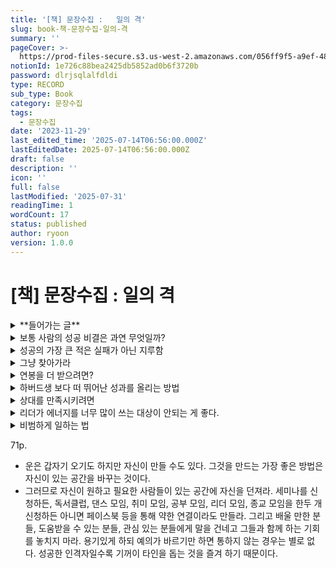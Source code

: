 ```yaml
---
title: '[책] 문장수집 :   일의 격'
slug: book-책-문장수집-일의-격
summary: ''
pageCover: >-
  https://prod-files-secure.s3.us-west-2.amazonaws.com/056ff9f5-a9ef-486f-8acb-9eef51d06a2d/d763279f-f15a-46c7-8077-fbfad9120b74/Read.jpg?X-Amz-Algorithm=AWS4-HMAC-SHA256&X-Amz-Content-Sha256=UNSIGNED-PAYLOAD&X-Amz-Credential=ASIAZI2LB466TJUT7WKK%2F20250731%2Fus-west-2%2Fs3%2Faws4_request&X-Amz-Date=20250731T051428Z&X-Amz-Expires=3600&X-Amz-Security-Token=IQoJb3JpZ2luX2VjEKT%2F%2F%2F%2F%2F%2F%2F%2F%2F%2FwEaCXVzLXdlc3QtMiJIMEYCIQCihCAl0pvHqQczgSKKA3HrHY%2BHtqGkmEK980PBlnZtnQIhALgIRIqpqM3E%2BcSk6bSgBba7cuCBf8xEKBJrlBq05O0tKogECM3%2F%2F%2F%2F%2F%2F%2F%2F%2F%2FwEQABoMNjM3NDIzMTgzODA1IgynyZ%2FuD%2FqYbgnQED4q3AOWJDdUWpyCqf6PVfQwtc49mp3w7SAV07YllYhazi9%2BVmZopQr3a9%2Fw%2BAtypmnhEFcnqwoNDJv2Z536dwJrRbciuoDYvVQQJw%2B8HyspUyywOkF1mirVhLdH0p2ax2kb4uhdV0yPQVJxHrTFlrQF35KfNmnKoW4UNzSQHhVPmR0Yf3Bzu4ZCdZtFra5%2FRRfP7GKoekYkPWntE0JrUwEavz0syRt7z8tjeFqDwMhY243K%2BLeS4FgZUmtSQYjtYb1QX2ndJ1H5hDqdtrh8Rb38t1kf51OcB6KyLEnNmXwzNOJ8oAmmdcDS5d6zyJt%2BKDgOefHuFH%2FVn%2Bh2Z9aCnKtrzuXFaCog68RdxHJhKZesyJIdpYeaLA7nZSpvrz8HKVyVOj4nptOHEK5SE7gJwcv0bfROZ74cX859dw43NC02QDRnphhNrQq1g52yGifOOq5AiLjfNogB9P5uPvs9tismg3cAq9jJrgoj16iHXvFzY61lf8mf1NqFn%2FRoCC%2BB%2BTqjsMKPLhWP8XcJJhhyjM9u2AFRa4NSfaweTtC3nUSDzilppLknRnyYWeTbzVVPuAEhjndki0tW1w0dZPvd5t3FA%2F3%2FQlnRm1q5CzciGyOlvgKzUCfMnL%2B9Ljw%2BzCkzBDCu26vEBjqkAbGIBn4C8RyL46FNZec%2Fcewn4jfqERgHp9O89IR58A8BuNnQgCHfdnp3DYhNcMjSBPx1hBqkiisU5GRXzmttAzXq%2Bh%2FZDywokheHlbJEh4PllhdKnSQx9BfnfUB%2FA6UX7nkvwNNEdpYFxW%2BqzDkKAFKb%2Fm3wGmP%2F3bihLGbGhRx2mtR1KBzhX47YD4qRAN39F3NfC%2F39FaqMFkxvREIjJl9oRAh3&X-Amz-Signature=817243f73a5ff6cb998d5652ea9dfc98ebf45b48c2a9109274532825ae0c472b&X-Amz-SignedHeaders=host&x-amz-checksum-mode=ENABLED&x-id=GetObject
notionId: 1e726c88bea2425db5852ad0b6f3720b
password: dlrjsqlalfdldi
type: RECORD
sub_type: Book
category: 문장수집
tags:
  - 문장수집
date: '2023-11-29'
last_edited_time: '2025-07-14T06:56:00.000Z'
lastEditedDate: 2025-07-14T06:56:00.000Z
draft: false
description: ''
icon: ''
full: false
lastModified: '2025-07-31'
readingTime: 1
wordCount: 17
status: published
author: ryoon
version: 1.0.0
---
```

# [책] 문장수집 :   일의 격

<details>
<summary>**들어가는 글**</summary>

이렇게 올리게 된 이유는 세 가지였다.


첫째, 매주 많은 책을 읽고 다양한 경험을 하는데 나 스스로 기억하고 싶어서였다. 사라질 지혜와 통찰을 남기고 싶었다.


둘째, 생각의 정리를 위해 기록했다. 쓰기 시작하면 새로운 아이디어가 떠오르고 과거 읽었던 책의 내용, 경험들이 연결된다. 기록하면 나의 사고가 정리되고 확장되는 경험을 할 수 있었다.


셋째, 다른 사람에게 좋은 영향을 줄 수 있었다. 언젠가 나의 삶의 미션을 정한 적이 있었는데 그 미션은 바로 삶, 일, 경영과 리더쉽에 대한 통찰을 나누어 사람들에게 파워와 자유를 주고 한계를 뛰어넘는 비범한 성과를 만들도록 돕는 것이었다. 과거에는 언론으로부터 선별된 특정한 사람들만이 글로 세상에 영향을 줄 수 있었다. 그러나 지금은 누구든 글을 통해 세사에 영향을 미칠 수 있다. 페이스북의 글을 통해 그러한 미션의 일부를 실현할 수 있었다. 축적 후 발산.


</details>

<details>
<summary>보통 사람의 성공 비결은 과연 무엇일까?</summary>
1. 유튜브나 블로그, 책 등으로 성공한 분들의 이야기를 들어보면 처음부터 주목을 받는 엄청나게 뛰어난 사람도 있지만, 대개는 많은 콘텐츠를 내다보니 뭐가 하나 얻어 걸려 아주 널리 퍼지고 그러다 보니 시청자들이나 독자들이 다른 것도 보게 되어 유명해졌다고 한다. 대개의 연예인들이나 예술가도 마찬가지였다. 우리는 피카소가 천재라 여기지만 그는 3만여 점을 그렸고 그 중 상당수의 작품은 그저 그랬다고 한다.
2. 워런 버핏의 순자산은 845억 달러에 달한다. 그런데 그 분 조차도 이중 842억 달러는 50세 이후 축적된 것이라 한다.
3. 그러므로 천재가 아닌 우리 같은 보통 사람들의 성공 비결은 단순하다. 나이가 먹어도 꾸준히 실행하는 것이다. 많이 쓰고 많이 시도하는 것이다. 양에서 질이 나온다. 나이가 중요하지 않다. 나이와 ㅜ관하게, 집요하게 꾸준히 하면 운이 올 가능성이 높아진다. 운은 끊임없는 시도와 꾸준함에서 나온다. 너무 고민만 말고 실험하시라. 완벽하게 하려 하지 말고 호기심과 긍정으로 뭐라도 그냥 하시라. 문도 자꾸 두드려야 열린다. 물론 그냥 막 하기보다는 해보고 피드백을 받아 발전시키며 해보시라. 그러다 보면 귀인이 발견하여 널리 알려주는 등 얻어걸린 운을 받을 수 있을 것이다.

</details>

<details>
<summary>성공의 가장 큰 적은 실패가 아닌 지루함</summary>
1. 아마추어는 기분 좋을 때만 훈련한다. 보통 선수는 매일 훈련하지만 지루할 때면 대충 한다. 그러나 뛰어난 선수는 상관없이 훈련한다.
2. 발레리나 강수진은 이런 인터뷰를 한 적이 있다. “발레를 하면 거의 매일 아프기 때문에 통증이 친구가 됩니다. 몸이 힘들어 도저히 못하겠다는 생각이 들더라도 일단 토슈즈를 신고 연습실에 서면 행복합니다. 나는 ‘쉰다’라는 단어를 싫어합니다. 쉬는 것은 나중에 무덤에 가서도 언제든지 할 수 있기 때문이죠. 이만하면 됐다고 생각할 때 그 사람의 예술 인생은 끝나는 것입니다.”
3. [신경 끄기의 기술]이라는 책에서도 이런 내용이 있다. “목표는 멋지지만 목표로 가는 길에는 똥 덩어리가 가득하다. 지루한 길이다. 성공을 결정하는 질문은 ‘나는 무엇을 하고 싶은가?’가 아니라, ‘그 과정에서 오는 고통을 견딜 수 있는가?’이다. 특히 직장 생활을 시작한 초급 사원에게 제일 필요한 것은 허드렛일을 견디는 것이다.”
4. 그러면 이 지루함을 도대체 어떻게 이길까? 훌륭한 선수라고 열정이 무한대가 아니다. 그들도 열정이 식을 때가 있다. 그러나 그들은 그 지루함을 지속할 동기를 스스로 찾는다고 한다. 동일한 일을 그대로 반복하는 것이 아니라 조금씩 목표를 올려 도전함으로써 즐거움을 만든다. 그리고 이 과정을 습관화하여 자동으로 행동하게 만든다고 한다.
5. 최고가 되는 사람은 그 지루함과 똥 덩어리에 굴하지 않고 매일매일 조금씩 무소의 뿔처럼 전진하는 사람들이다.

</details>

<details>
<summary>그냥 찾아가라</summary>
1. 어떤 대표에게 체크리스트를 주고 기업문화 진단을 해보라고 하니 하지 않았다. 지금은 좀 체계가 갖추어지지 않은 듯하니 몇 개월 실행을 해본 후에 진단해보겠다는 것이다.
2. “우리는 외부 컨설팅을 많이 받습니다. 그런데 일정에 딱 맞춰 잘 끝나는 컨설팅 팀과 항상 지연되는 곳의 차이가 있습니다. 전자는 중간중간 가져와서 피드백을 받고 의견을 받습니다. 이에 최종고고를 할 떄 우리가 뭐라고 하기 어렵습니다. 이미 우리 의견이 대부분 반영되었으니까요. 그런데 후자는 자기들끼리 열심히는 하는데 거의 끝나갈 때 짠하고 가져옵니다. 그러면 우리는 그때부터 의견을 내니 제때 끝날 수 없죠. 후자는 ‘완벽하게 준비한 후 고객에게 가져오겠다’라는 생각을 하는 듯 합니다.”
3. 사실 나도 그러한 적이 많았다. 어떤 운동을 배울 때 나 혼자 연습을 열심히 해서 좀 괜찮아진 후 코치를 만나야겠다고 생각했다. 그리고 이것저것하고 시간을 끌었다. 한참 후에 코치를 만나니 그동안 혼자 이것저것 했던 대부분 시간 낭비였음을 발견했다.
4. 우리가 진단, 코칭, 피드백 또는 도움을 받는 이유는 무엇일까? 당연히 문제를 정확히 찾아 빠르게 해결하고 실력의 진보를 위한 것이다. 그런데 왜 미루는 것일까? 여러 이유가 있겠지만 그 중 하나는 그것을 ‘평가’로 여기기 때문이기도 하다.
5. 가장 효과적이며 효율적인 길은 가장 빠른 시간 내에, 그냥 있는 그대로 모습을 드러내어 피드백을 받거나 진단, 도움을 받는 것이다. 미루지 말고 그냥 하라. 잘한 뒤에 상사나 멘토나 코치나 도움받을 사람을 찾아가는 것이 아니다. 잘 하기 위해 찾아가는 것이다. 미리 잘 하려고 애쓰지 마라. 내가 좋은 평가를 받기 위해 고수를 찾아가는 것이 아니라 도움받기 위해 찾아가는 것이다.

</details>

<details>
<summary>연봉을 더 받으려면?</summary>
1. 대략 공식을 만들어 보면 ‘개인의 연봉 = f(자신이 만드는 가치, 희소성)’이라 할 수 있다. 여러 변수들이 있겠지만 나느 이 두 가지 변수가 가장 크다는 생각이다.
2. 그러므로 연봉을 많이 받으려면, 
법칙 1. 가능한 자신을 통해 만들 수 있는 가치가 큰 기업으로 가야 한다. 똑같은 능력의 사람으로 5천만 원 밖에 못 만드는 회사도 있고 10억을 만드는 회사도 있다. 당연히, 적은 가치를 만드는 회사가 높은 연봉을 줄 수 없다.
3. 그런데 많은 젊은 직장인들이 여기서 간과하는 사실이 있다. 회사가 나로 인해 10억의 이익을 만드는 것에 대해 그 원인이 자신의 능력에 있다고 착각한다.이에 2억을 받는 사람도 왜 회사는 10억을 벌면서 내게는 2억을 주지 않는가?라고 불평한다. 이 지점에서 고려할 부분이 ‘희소성’이다.
4. 법칙 2. 대체하기 어려운 희소성을 확보하는 것이다.
5. 지금까지 말한 것 외에 더 많은 연봉을 버는 또 다른 방법은 없을까? 물론 있다. 당신이 좋은 수익 시스템을 가진 회사를 차리면 된다.

</details>

<details>
<summary>하버드생 보다 떠 뛰어난 성과를 올리는 방법</summary>
1. 한 분야의 오랜 학습은 이것저것 잘하는 천재를 이긴다. 조금 덜 똑똑해도 한 분야를 끈질기게 오래 한 사람은 자신의 분야에 획을 그을 수 있다.
2. 그런데 공통점은 한 분야에 미쳤다는 것이다. …(중략)… ‘10년 이상 아침부터 밤까지 용접을 했고 한 달에 두세 번은 폭발사고가 있었다. 실험에 실험을 거듭했다. 모든 실험기구와 장비를 직접 만들었고 스스로 방법을 만들었다. 돌아가도 좋다. 서툴러도 좋다. 하나를 완성하는 일. 그것이 중요하다”
3. 필즈상 수장자 히로나카 헤이스케도 [학문의 즐거움]이란 책에서 “나는 한 가지 문제를 택하면 처음부터 남보다 두세 배의 시간을 들일 각오로 시작한다. 그것이 보통 두뇌를 가진 인간이 할 수 있는 유일한 최선의 방법이라고 믿고 있다”라고 했다.
4. 스스로 머리가 부족하다고 여길수록 한 분야를 파라. 미친 듯이 오랜 기간 파라. 그러면 이것저것 관심 많고 인기 분야만 쫓아다니는 수재, 천재, 고학력자를 이길 수 있다. 세상은 알량한 머리와 학벌을 자랑하는 이들에 의해 바뀌는게 아니다. 우직하고 호기심 있는 이들의 꾸준하고 피땀어린 노력에 의해 바뀐다.

</details>

<details>
<summary>상대를 만족시키려면</summary>
- 이는 고객에게만 적용되는 것이 아니다. 인간관계 어디나 적용 가능하다. “이것 저것 일방적으로 주려고 하기보다는 먼저 상대의 필요가 무엇인지에 관심을 기울이라”. “물건을 팔려고 하기 보다 사람의 마음을 살려고 노력하라”

</details>

<details>
<summary>리더가 에너지를 너무 많이 쓰는 대상이 안되는 게 좋다.</summary>
- 역으로도 동일하다. 리더가 직원들의 에너지를 빼앗는 사람으로 위치하는 것은 좋지 않다. 리더도 직원들의 에너지를 덜 쓰게 하거나 오히려 에너지를 주는 사람이 된다면 구성원들의 존경을 받을 것이다.

</details>

<details>
<summary>비범하게 일하는 법</summary>
- 평범한 일을 비범하게 만드는 것은 남을 위한 것이 아니라 자신의 가치를 높인다. 또한 그런 사람은 절대 그 일만 계속하지 않는다. 더 큰일을 하게 되며, 그렇게 일하는 것이 몸에 익어 더 큰일을 맡거나 자시 사업을 해도 역시 비범하게 한다.

</details>


71p.

- 운은 갑자기 오기도 하지만 자신이 만들 수도 있다. 그것을 만드는 가장 좋은 방법은 자신이 있는 공간을 바꾸는 것이다.
- 그러므로 자신이 원하고 필요한 사람들이 있는 공간에 자신을 던져라. 세미나를 신청하든, 독서클럽, 댄스 모임, 취미 모임, 공부 모임, 리더 모임, 종교 모임을 한두 개 신청하든 아니면 페이스북 등을 통해 약한 연결이라도 만들라. 그리고 배울 만한 분들, 도움받을 수 있는 분들, 관심 있는 분들에게 말을 건네고 그들과 함께 하는 기회를 놓치지 마라. 용기있게 하되 예의가 바르기만 하면 통하지 않는 경우는 별로 없다. 성공한 인격자일수록 기꺼이 타인을 돕는 것을 즐겨 하기 때문이다.
